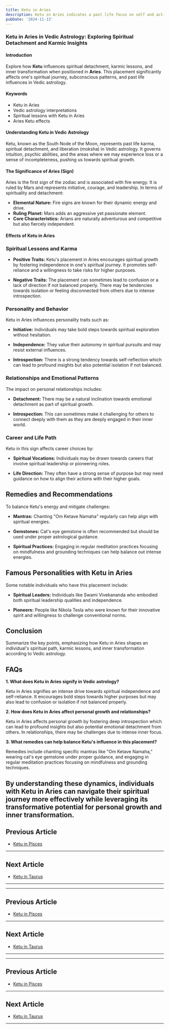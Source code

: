 ```yaml
---
title: Ketu in Aries
description: Ketu in Aries indicates a past life focus on self and action. Individuals may possess natural leadership qualities but might struggle with impulsiveness and a lack of direction in initiating new endeavors.
pubDate: '2024-11-13'
---
```


### Ketu in Aries in Vedic Astrology: Exploring Spiritual Detachment and Karmic Insights

#### Introduction

Explore how **Ketu** influences spiritual detachment, karmic lessons, and inner transformation when positioned in **Aries**. This placement significantly affects one's spiritual journey, subconscious patterns, and past life influences in Vedic astrology.

#### Keywords

- Ketu in Aries
- Vedic astrology interpretations
- Spiritual lessons with Ketu in Aries
- Aries Ketu effects

#### Understanding Ketu in Vedic Astrology

Ketu, known as the South Node of the Moon, represents past life karma, spiritual detachment, and liberation (moksha) in Vedic astrology. It governs intuition, psychic abilities, and the areas where we may experience loss or a sense of incompleteness, pushing us towards spiritual growth.

#### The Significance of Aries (Sign)

Aries is the first sign of the zodiac and is associated with fire energy. It is ruled by Mars and represents initiative, courage, and leadership. In terms of spirituality and detachment:

- **Elemental Nature:** Fire signs are known for their dynamic energy and drive.
- **Ruling Planet:** Mars adds an aggressive yet passionate element.
- **Core Characteristics:** Arians are naturally adventurous and competitive but also fiercely independent.

#### Effects of Ketu in Aries

### Spiritual Lessons and Karma

- **Positive Traits:** Ketu's placement in Aries encourages spiritual growth by fostering independence in one's spiritual journey. It promotes self-reliance and a willingness to take risks for higher purposes.
  
- **Negative Traits:** The placement can sometimes lead to confusion or a lack of direction if not balanced properly. There may be tendencies towards isolation or feeling disconnected from others due to intense introspection.

### Personality and Behavior

Ketu in Aries influences personality traits such as:

- **Initiative:** Individuals may take bold steps towards spiritual exploration without hesitation.
  
- **Independence:** They value their autonomy in spiritual pursuits and may resist external influences.

- **Introspection:** There is a strong tendency towards self-reflection which can lead to profound insights but also potential isolation if not balanced.

### Relationships and Emotional Patterns

The impact on personal relationships includes:

- **Detachment:** There may be a natural inclination towards emotional detachment as part of spiritual growth.
  
- **Introspection:** This can sometimes make it challenging for others to connect deeply with them as they are deeply engaged in their inner world.

### Career and Life Path

Ketu in this sign affects career choices by:

- **Spiritual Vocations:** Individuals may be drawn towards careers that involve spiritual leadership or pioneering roles.
  
- **Life Direction:** They often have a strong sense of purpose but may need guidance on how to align their actions with their higher goals.

## Remedies and Recommendations

To balance Ketu's energy and mitigate challenges:

- **Mantras:** Chanting "Om Ketave Namaha" regularly can help align with spiritual energies.
  
- **Gemstones:** Cat's eye gemstone is often recommended but should be used under proper astrological guidance.
  
- **Spiritual Practices:** Engaging in regular meditation practices focusing on mindfulness and grounding techniques can help balance out intense energies.

## Famous Personalities with Ketu in Aries

Some notable individuals who have this placement include:

- **Spiritual Leaders:** Individuals like Swami Vivekananda who embodied both spiritual leadership qualities and independence.
  
- **Pioneers:** People like Nikola Tesla who were known for their innovative spirit and willingness to challenge conventional norms.

## Conclusion

Summarize the key points, emphasizing how Ketu in Aries shapes an individual's spiritual path, karmic lessons, and inner transformation according to Vedic astrology.

## FAQs

**1. What does Ketu in Aries signify in Vedic astrology?**

Ketu in Aries signifies an intense drive towards spiritual independence and self-reliance. It encourages bold steps towards higher purposes but may also lead to confusion or isolation if not balanced properly.

**2. How does Ketu in Aries affect personal growth and relationships?**

Ketu in Aries affects personal growth by fostering deep introspection which can lead to profound insights but also potential emotional detachment from others. In relationships, there may be challenges due to intense inner focus.

**3. What remedies can help balance Ketu's influence in this placement?**

Remedies include chanting specific mantras like "Om Ketave Namaha," wearing cat's eye gemstone under proper guidance, and engaging in regular meditation practices focusing on mindfulness and grounding techniques.

By understanding these dynamics, individuals with Ketu in Aries can navigate their spiritual journey more effectively while leveraging its transformative potential for personal growth and inner transformation.
---

## Previous Article
- [Ketu in Pisces](/blogs-md/0809_Ketu_in_Rashi/080912_Ketu_in_Pisces.mdx)

---

## Next Article
- [Ketu in Taurus](/blogs-md/0809_Ketu_in_Rashi/080902_Ketu_in_Taurus.mdx)

---
---

## Previous Article
- [Ketu in Pisces](080912_Ketu_in_Pisces.mdx)

---

## Next Article
- [Ketu in Taurus](080902_Ketu_in_Taurus.mdx)

---
---

## Previous Article
- [Ketu in Pisces](080912_Ketu_in_Pisces.mdx)

---

## Next Article
- [Ketu in Taurus](080902_Ketu_in_Taurus.mdx)

---
